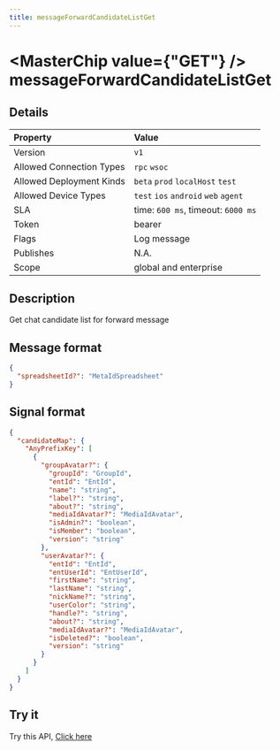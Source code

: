 ```yaml
---
title: messageForwardCandidateListGet
---
```



# <MasterChip value={"GET"} /> messageForwardCandidateListGet

## Details

| Property | Value | 
| :--- | :--- | 
| Version | `v1` |
| Allowed Connection Types | `rpc` `wsoc`  |
| Allowed Deployment Kinds | `beta` `prod` `localHost` `test`  |
| Allowed Device Types | `test` `ios` `android` `web` `agent`  |
| SLA | time: `600 ms`, timeout: `6000 ms` |
| Token | bearer |
| Flags | Log message |
| Publishes | N.A. |
| Scope | global and enterprise |


## Description

Get chat candidate list for forward message

## Message format

```json copy
{
  "spreadsheetId?": "MetaIdSpreadsheet"
}
```

## Signal format

```json copy
{
  "candidateMap": {
    "AnyPrefixKey": [
      {
        "groupAvatar?": {
          "groupId": "GroupId",
          "entId": "EntId",
          "name": "string",
          "label?": "string",
          "about?": "string",
          "mediaIdAvatar?": "MediaIdAvatar",
          "isAdmin?": "boolean",
          "isMember": "boolean",
          "version": "string"
        },
        "userAvatar?": {
          "entId": "EntId",
          "entUserId": "EntUserId",
          "firstName": "string",
          "lastName": "string",
          "nickName?": "string",
          "userColor": "string",
          "handle?": "string",
          "about?": "string",
          "mediaIdAvatar?": "MediaIdAvatar",
          "isDeleted?": "boolean",
          "version": "string"
        }
      }
    ]
  }
}
```

## Try it

Try this API, [Click here](https://web.neome.ai/api?path=home_main_messageForwardCandidateListGet)

